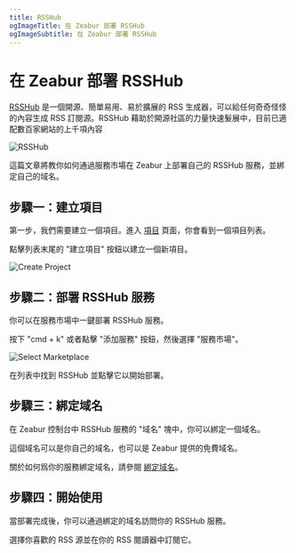 ```yaml
---
title: RSSHub
ogImageTitle: 在 Zeabur 部署 RSSHub
ogImageSubtitle: 在 Zeabur 部署 RSSHub
---
```


# 在 Zeabur 部署 RSSHub

[RSSHub](https://rsshub.app) 是一個開源、簡單易用、易於擴展的 RSS 生成器，可以給任何奇奇怪怪的內容生成 RSS 訂閱源。RSSHub 藉助於開源社區的力量快速髮展中，目前已適配數百家網站的上千項內容

![RSSHub](/marketplace/rsshub/intro.png)

這篇文章將教你如何通過服務市場在 Zeabur 上部署自己的 RSSHub 服務，並綁定自己的域名。

## 步驟一：建立項目

第一步，我們需要建立一個項目。進入 [項目](https://dash.zeabur.com/projects) 頁面，你會看到一個項目列表。

點擊列表末尾的 "建立項目" 按鈕以建立一個新項目。

![Create Project](/deploy/common/create-project.en-US.png)

## 步驟二：部署 RSSHub 服務

你可以在服務市場中一鍵部署 RSSHub 服務。

按下 "cmd + k" 或者點擊 "添加服務" 按鈕，然後選擇 "服務市場"。

![Select Marketplace](/deploy/common/select-service.en-US.png)

在列表中找到 RSSHub 並點擊它以開始部署。

## 步驟三：綁定域名

在 Zeabur 控制台中 RSSHub 服務的 "域名" 塊中，你可以綁定一個域名。

這個域名可以是你自己的域名，也可以是 Zeabur 提供的免費域名。

關於如何爲你的服務綁定域名，請參閱 [綁定域名](../deploy/domain-binding)。

## 步驟四：開始使用

當部署完成後，你可以通過綁定的域名訪問你的 RSSHub 服務。

選擇你喜歡的 RSS 源並在你的 RSS 閱讀器中訂閱它。
